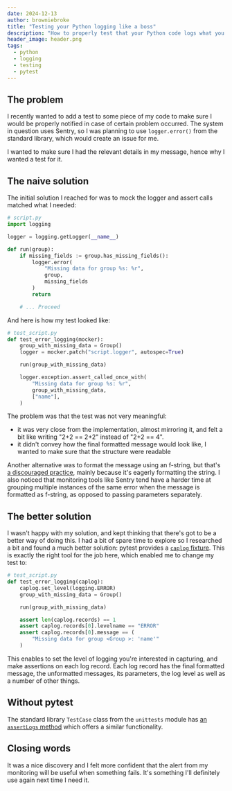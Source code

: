 ```yaml
---
date: 2024-12-13
author: browniebroke
title: "Testing your Python logging like a boss"
description: "How to properly test that your Python code logs what you expect."
header_image: header.png
tags:
  - python
  - logging
  - testing
  - pytest
---
```


## The problem

I recently wanted to add a test to some piece of my code to make sure I would be properly notified in case of certain problem occurred. The system in question uses Sentry, so I was planning to use `logger.error()` from the standard library, which would create an issue for me.

I wanted to make sure I had the relevant details in my message, hence why I wanted a test for it.

## The naive solution

The initial solution I reached for was to mock the logger and assert calls matched what I needed:

```python
# script.py
import logging

logger = logging.getLogger(__name__)

def run(group):
    if missing_fields := group.has_missing_fields():
        logger.error(
            "Missing data for group %s: %r",
            group,
            missing_fields
        )
        return

    # ... Proceed
```

And here is how my test looked like:

```python
# test_script.py
def test_error_logging(mocker):
    group_with_missing_data = Group()
    logger = mocker.patch("script.logger", autospec=True)

    run(group_with_missing_data)

    logger.exception.assert_called_once_with(
        "Missing data for group %s: %r",
        group_with_missing_data,
        ["name"],
    )
```

The problem was that the test was not very meaningful:

- it was very close from the implementation, almost mirroring it, and felt a bit like writing "2+2 == 2+2" instead of "2+2 == 4".
- it didn't convey how the final formatted message would look like, I wanted to make sure that the structure were readable

Another alternative was to format the message using an f-string, but that's [a discouraged practice](https://docs.astral.sh/ruff/rules/logging-f-string/), mainly because it's eagerly formatting the string. I also noticed that monitoring tools like Sentry tend have a harder time at grouping multiple instances of the same error when the message is formatted as f-string, as opposed to passing parameters separately.

## The better solution

I wasn't happy with my solution, and kept thinking that there's got to be a better way of doing this. I had a bit of spare time to explore so I researched a bit and found a much better solution: pytest provides a [`caplog` fixture](https://docs.pytest.org/en/stable/how-to/logging.html#caplog-fixture). This is exactly the right tool for the job here, which enabled me to change my test to:

```python
# test_script.py
def test_error_logging(caplog):
    caplog.set_level(logging.ERROR)
    group_with_missing_data = Group()

    run(group_with_missing_data)

    assert len(caplog.records) == 1
    assert caplog.records[0].levelname == "ERROR"
    assert caplog.records[0].message == (
        "Missing data for group <Group >: 'name'"
    )
```

This enables to set the level of logging you're interested in capturing, and make assertions on each log record. Each log record has the final formatted message, the unformatted messages, its parameters, the log level as well as a number of other things.

## Without pytest

The standard library `TestCase` class from the `unittests` module has [an `assertLogs` method](https://docs.python.org/3/library/unittest.html#unittest.TestCase.assertLogs) which offers a similar functionality.

## Closing words

It was a nice discovery and I felt more confident that the alert from my monitoring will be useful when something fails. It's something I'll definitely use again next time I need it.
